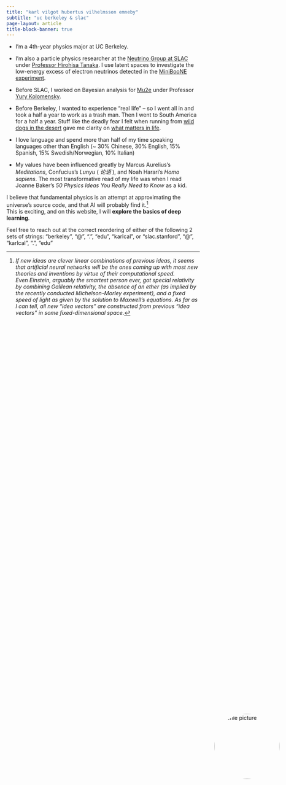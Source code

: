 ```yaml
---
title: "karl vilgot hubertus vilhelmsson emneby"
subtitle: "uc berkeley & slac"
page-layout: article
title-block-banner: true
---
```


<style>
.title-block-header {
  position: relative;
  padding-right: 200px; /* Add space for the image */
}

.profile-pic {
  position: absolute;
  right: 20px; /* Add some margin from the edge */
  top: 50%;
  transform: translateY(-50%);
  width: 170px; /* Smaller size */
  height: 170px; /* Smaller size */
  border-radius: 50%;
  object-fit: cover;
}

/* Reduce spacing after header */
.quarto-title-meta {
  margin-bottom: 0 !important;
}

main {
  margin-top: -2rem !important;
}

@media (max-width: 768px) {
  .title-block-header {
    padding-right: 0; /* Remove padding on mobile */
  }
  
  .profile-pic {
    position: static;
    transform: none;
    display: block;
    margin: 20px auto;
    width: 150px;
    height: 150px;
  }
  
  main {
    margin-top: 0 !important;
  }
}
</style>

<img src="picOfMe.jpg" class="profile-pic" alt="Profile picture">

- I'm a 4th-year physics major at UC Berkeley. 

- I'm also a particle physics researcher at the [Neutrino Group at SLAC](https://web.slac.stanford.edu/neutrino/) under [Professor Hirohisa Tanaka](https://profiles.stanford.edu/hirohisa-tanaka). 
I use latent spaces to investigate the low-energy excess of electron neutrinos detected in the [MiniBooNE experiment](https://en.wikipedia.org/wiki/MiniBooNE). 

- Before SLAC, I worked on Bayesian analysis for [Mu2e](https://mu2e.fnal.gov/) under Professor [Yury Kolomensky](https://physics.berkeley.edu/people/faculty/yury-kolomensky). 

- Before Berkeley, I wanted to experience "real life" -- so I went all in and took a half a year to work as a trash man.
Then I went to South America for a half a year.
Stuff like the deadly fear I felt when running from [wild dogs in the desert](desert_around_arequipa.jpg) gave me clarity on [what matters in life](friends_n_fam.jpg). 

- I love language and spend more than half of my time speaking languages other than English (~ 30% Chinese, 30% English, 15% Spanish, 15% Swedish/Norwegian, 10% Italian)

- My values have been influenced greatly by Marcus Aurelius's *Meditations*, Confucius's *Lunyu* ( *论语* ), and Noah Harari's *Homo sapiens*. 
The most transformative read of my life was when I read Joanne Baker's *50 Physics Ideas You Really Need to Know* as a kid.

I believe that fundamental physics is an attempt at approximating the universe's source code, and that AI will probably find it.[^1]  
This is exciting, and on this website, I will **explore the basics of deep learning**. 

Feel free to reach out at the correct reordering of either of the following 2 sets of strings: "berkeley", "@", ".", "edu", "karlcal", or "slac.stanford", "@", "karlcal",  ".", "edu"


[^1]: *If new ideas are clever linear combinations of previous ideas, it seems that artificial neural networks will be the ones coming up with most new theories and inventions by virtue of their computational speed.  
Even Einstein, arguably the smartest person ever, got special relativity by combining Galilean relativity, the absence of an ether (as implied by the recently conducted Michelson-Morley experiment), and a fixed speed of light as given by the solution to Maxwell's equations. 
As far as I can tell, all new "idea vectors" are constructed from previous "idea vectors" in some fixed-dimensional space.*